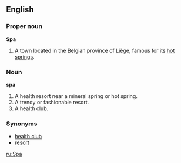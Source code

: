 {{wikipedia}}
==English==

===Proper noun===
'''Spa'''
#A town located in the Belgian province of Liège, famous for its [[hot springs]].

===Noun===
'''spa'''
#A health resort near a mineral spring or hot spring.
#A trendy or fashionable resort.
#A health club.

===Synonyms===
*[[health club]]
*[[resort]]

[[ru:Spa]]